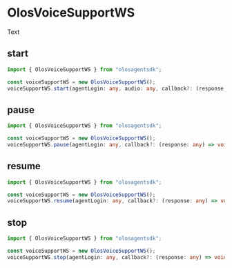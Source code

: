 # OlosVoiceSupportWS

Text

## start

```ts copy
import { OlosVoiceSupportWS } from "olosagentsdk";

const voiceSupportWS = new OlosVoiceSupportWS();
voiceSupportWS.start(agentLogin: any, audio: any, callback?: (response: any) => void);
```

## pause

```ts copy
import { OlosVoiceSupportWS } from "olosagentsdk";

const voiceSupportWS = new OlosVoiceSupportWS();
voiceSupportWS.pause(agentLogin: any, callback?: (response: any) => void);
```

## resume

```ts copy
import { OlosVoiceSupportWS } from "olosagentsdk";

const voiceSupportWS = new OlosVoiceSupportWS();
voiceSupportWS.resume(agentLogin: any, callback?: (response: any) => void);
```

## stop

```ts copy
import { OlosVoiceSupportWS } from "olosagentsdk";

const voiceSupportWS = new OlosVoiceSupportWS();
voiceSupportWS.stop(agentLogin: any, callback?: (response: any) => void);
```

